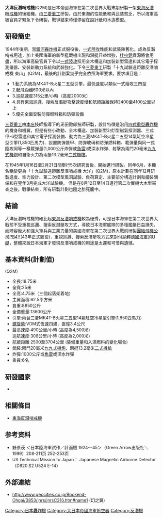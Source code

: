 '''大洋反潛哨戒機'''(Q2M)是日本帝國海軍在第二次世界大戰末期研製一架[[東海反潛哨戒機|東海反潛哨戒機]]的後繼機，由[[三菱重工|三菱重工]]研製，由於東海的性能低和與武裝貧乏，所以海軍高級官員才緊急下令研製，戰爭結束時僅停留在設計紙和木造模型。

==研發簡史==
1944年後期，當[[銀河轟炸機|銀河轟炸機]]正式服役後，[[一式陸攻|一式陸攻]]性能和武裝陳舊化，成為反潛哨戒用途，加上美國海軍的新型艦戰機出現和潛艇日益增強，[[杜拉鋁|杜拉鋁]]資源將會用盡，所以海軍高級官員下令以[[一式陸攻|一式陸攻]]採用全木構造和加裝新型雷達和其它電子探測儀器、安裝新動力系統和武裝強化。下令[[三菱重工|三菱重工]]研製「十九試驗遠距離反潛哨戒機 東山」(Q2M)，最後的計劃案幾乎完全依照海軍要求。要求項目是：

*1.動力系統為MK4T-B火星二五型引擎，最快速度以類似一式陸攻三四型
*2.起飛距離600米以內
*3.巡航速度315公里/小時（高度2000米）
*4.具有東海巡邏、搜索反潛艇攻擊速度慢和航續距離保持2400至4100公里以上
*5.優先全面安裝防彈燃料箱和防彈設備

[[三菱重工|三菱重工]]由[[本庄季郎|本庄]]技師指導下的疋田徹郎技師研製，設計特徵是沿用[[四式重型轟炸機|四式重型轟炸機]]的機身和機翼，但是有些小改動、全木構造、加裝新型3式1型磁氣探測器、三式甲-6型雷達和其它電子探測裝備、動力為三菱MK4T-B火星二五型14氣缸空冷星型引擎(1,850匹馬力)、設置防彈裝甲、防彈玻璃和防彈燃料箱、載彈量與同一式陸攻同等一樣載彈量(1,000公斤炸彈或[[魚雷|魚雷]])或深水炸彈、射擊為兩門20毫米[[九九式機炮|九九式機炮]]和自衛火力為兩挺13.2毫米[[二年式機槍|二式機槍]]。

在1945年1月16日至2月21日間舉行5次研究會後，開始進行研製。同年6月，本機名稱變更為「十九試驗遠距離反潛哨戒機 大洋」(Q2M)，原本計劃在同年12月研製進度、空力設計、第二次模型風洞試驗、負荷算定、主要部分構造計劃和艤裝關係和在翌年3月完成大洋試驗機。 但是在8月12日至14日進行第二次實機大木型審查之後，戰爭結束，所有研製計劃也隨之胎死腹中。

==結論==
大洋反潛哨戒機的確比起[[東海反潛哨戒機|東海反潛哨戒機]]較為優秀，可是日本海軍在第二次世界大戰前不受重視巡邏、搜索反潛艇攻方式，導致日本海軍艦隊的多種艦艇日益損失。而陣容龐大和強大軍兵與工業力量的美國海軍在第二次世界大戰前研製[[团结飞机公司|團結飛機公司]][[B-24轟炸機|PB4Y]](43年正式服役)，重視巡邏、搜索反潛艇攻方式來對付[[納粹德國海軍|納粹德國海軍]]的[[U艇|U艇]]，整體來說日本海軍才發現反潛哨戒機的用途是太遲和可惜與遺憾。

==基本資料(計劃值)==
(Q2M)
*全長:18.75米
*全寬:25米
*全高:4.75米（三個起落架着地）
*主翼面積:62.5平方米
*自重:8850公斤
*全備重量:13600公斤
*引擎:兩台三菱MK4T-B火星二五型14氣缸空冷星型引擎(1,850匹馬力)
*[[螺旋槳|螺旋槳]]:VDM式恆速四翅．直徑3.4公尺
*最高速度:490公里/小時 (高度為4,500米)<br />巡航速度:306公里/小時 (高度為2,000米)
*航續距離:2500至3704公里 (裝備重量和入滿燃料的變化場合)
*武裝:兩門20毫米[[九九式機炮|九九式機炮]]、兩挺13.2毫米[[二年式機槍|二式機槍]]
*炸彈:1000公斤或[[魚雷|魚雷]]或深水炸彈
*乘員:6名

==研發國家==
*{{JPN}}

==相關條目==
*[[東海反潛哨戒機|東海反潛哨戒機]]

==参考资料==
*野原茂 ＜日本陸海軍試作／計画機 1924～45＞（Green Arrow出版社＼1999）208-211页 252-253页
*US Technical Mission to Japan： Japanese Magnetic Airborne Detector （D820.S2 U524 E-14）

==外部連結==
*http://www.geocities.co.jp/Bookend-Ohgai/3853/jnrs/jnrsC316.htm#name1{{Wayback|url=http://www.geocities.co.jp/Bookend-Ohgai/3853/jnrs/jnrsC316.htm#name1 |date=20140225184124 }} (幻之翼)

{{大日本帝国海军航空器}}

[[Category:日本轟炸機|Category:日本轟炸機]]
[[Category:大日本帝國海軍航空器|Category:大日本帝國海軍航空器]]
[[Category:反潛機|Category:反潛機]]